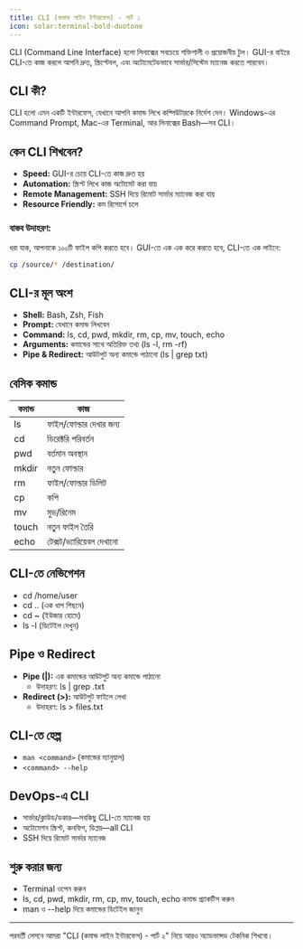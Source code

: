 ```yaml
---
title: CLI (কমান্ড লাইন ইন্টারফেস) - পার্ট ১
icon: solar:terminal-bold-duotone
---
```


CLI (Command Line Interface) হলো লিনাক্সের সবচেয়ে শক্তিশালী ও প্রয়োজনীয় টুল। GUI-র বাইরে CLI-তে কাজ করলে আপনি দ্রুত, স্ক্রিপ্টেবল, এবং অটোমেটেডভাবে সার্ভার/সিস্টেম ম্যানেজ করতে পারবেন।

## CLI কী?

CLI হলো এমন একটি ইন্টারফেস, যেখানে আপনি কমান্ড লিখে কম্পিউটারকে নির্দেশ দেন। Windows-এর Command Prompt, Mac-এর Terminal, আর লিনাক্সের Bash—সব CLI।

## কেন CLI শিখবেন?

- **Speed:** GUI-র চেয়ে CLI-তে কাজ দ্রুত হয়
- **Automation:** স্ক্রিপ্ট লিখে কাজ অটোমেট করা যায়
- **Remote Management:** SSH দিয়ে রিমোট সার্ভার ম্যানেজ করা যায়
- **Resource Friendly:** কম রিসোর্সে চলে

### বাস্তব উদাহরণ:

ধরা যাক, আপনাকে ১০০টি ফাইল কপি করতে হবে। GUI-তে এক এক করে করতে হবে, CLI-তে এক লাইনে:

```bash
cp /source/* /destination/
```

## CLI-র মূল অংশ

- **Shell:** Bash, Zsh, Fish
- **Prompt:** যেখানে কমান্ড লিখবেন
- **Command:** ls, cd, pwd, mkdir, rm, cp, mv, touch, echo
- **Arguments:** কমান্ডের সাথে অতিরিক্ত তথ্য (ls -l, rm -rf)
- **Pipe & Redirect:** আউটপুট অন্য কমান্ডে পাঠানো (ls | grep txt)

## বেসিক কমান্ড

| কমান্ড | কাজ |
|--------|-----|
| ls     | ফাইল/ফোল্ডার দেখার জন্য |
| cd     | ডিরেক্টরি পরিবর্তন |
| pwd    | বর্তমান অবস্থান |
| mkdir  | নতুন ফোল্ডার |
| rm     | ফাইল/ফোল্ডার ডিলিট |
| cp     | কপি |
| mv     | মুভ/রিনেম |
| touch  | নতুন ফাইল তৈরি |
| echo   | টেক্সট/ভ্যারিয়েবল দেখানো |

## CLI-তে নেভিগেশন

- cd /home/user
- cd .. (এক ধাপ পিছনে)
- cd ~ (ইউজার হোমে)
- ls -l (ডিটেইল দেখুন)

## Pipe ও Redirect

- **Pipe (|):** এক কমান্ডের আউটপুট অন্য কমান্ডে পাঠানো
  - উদাহরণ: ls | grep .txt
- **Redirect (>):** আউটপুট ফাইলে লেখা
  - উদাহরণ: ls > files.txt

## CLI-তে হেল্প

- `man <command>` (কমান্ডের ম্যানুয়াল)
- `<command> --help`

## DevOps-এ CLI

- সার্ভার/ক্লাউড/ডকার—সবকিছু CLI-তে ম্যানেজ হয়
- অটোমেশন স্ক্রিপ্ট, কনফিগ, ডিপ্লয়—all CLI
- SSH দিয়ে রিমোট সার্ভার ম্যানেজ

## শুরু করার জন্য

- Terminal ওপেন করুন
- ls, cd, pwd, mkdir, rm, cp, mv, touch, echo কমান্ড প্র্যাকটিস করুন
- man ও --help দিয়ে কমান্ডের ডিটেইল জানুন

---

পরবর্তী লেসনে আমরা "CLI (কমান্ড লাইন ইন্টারফেস) - পার্ট ২" নিয়ে আরও অ্যাডভান্সড টেকনিক শিখবো।
